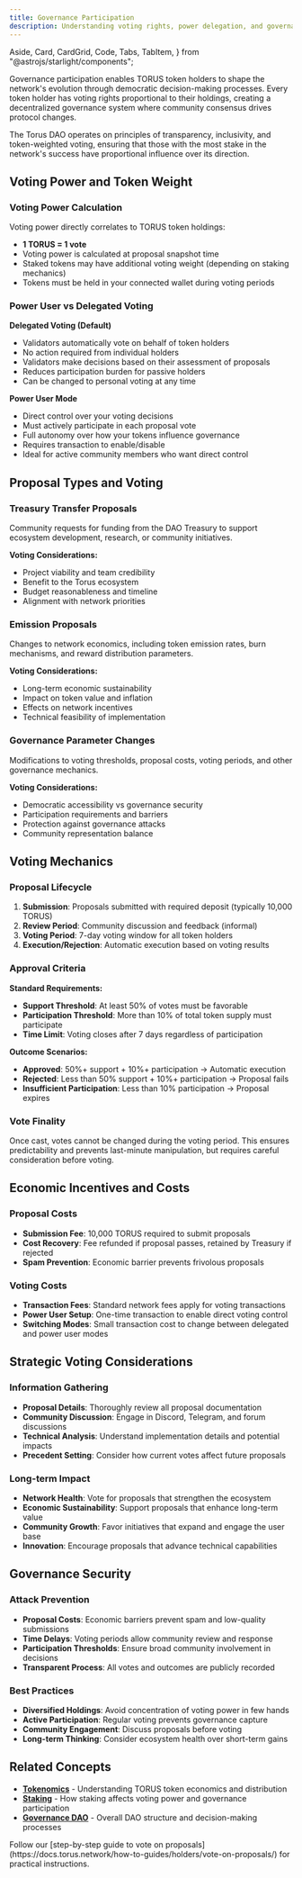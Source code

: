 ```yaml
---
title: Governance Participation
description: Understanding voting rights, power delegation, and governance mechanisms for TORUS token holders.
---
```


  Aside,
  Card,
  CardGrid,
  Code,
  Tabs,
  TabItem,
} from "@astrojs/starlight/components";

Governance participation enables TORUS token holders to shape the network's evolution through democratic decision-making processes. Every token holder has voting rights proportional to their holdings, creating a decentralized governance system where community consensus drives protocol changes.

The Torus DAO operates on principles of transparency, inclusivity, and token-weighted voting, ensuring that those with the most stake in the network's success have proportional influence over its direction.

## Voting Power and Token Weight

### Voting Power Calculation
Voting power directly correlates to TORUS token holdings:
- **1 TORUS = 1 vote**
- Voting power is calculated at proposal snapshot time
- Staked tokens may have additional voting weight (depending on staking mechanics)
- Tokens must be held in your connected wallet during voting periods

### Power User vs Delegated Voting

**Delegated Voting (Default)**
- Validators automatically vote on behalf of token holders
- No action required from individual holders
- Validators make decisions based on their assessment of proposals
- Reduces participation burden for passive holders
- Can be changed to personal voting at any time

**Power User Mode**
- Direct control over your voting decisions
- Must actively participate in each proposal vote
- Full autonomy over how your tokens influence governance
- Requires transaction to enable/disable
- Ideal for active community members who want direct control

## Proposal Types and Voting

### Treasury Transfer Proposals
Community requests for funding from the DAO Treasury to support ecosystem development, research, or community initiatives.

**Voting Considerations:**
- Project viability and team credibility
- Benefit to the Torus ecosystem
- Budget reasonableness and timeline
- Alignment with network priorities

### Emission Proposals  
Changes to network economics, including token emission rates, burn mechanisms, and reward distribution parameters.

**Voting Considerations:**
- Long-term economic sustainability
- Impact on token value and inflation
- Effects on network incentives
- Technical feasibility of implementation

### Governance Parameter Changes
Modifications to voting thresholds, proposal costs, voting periods, and other governance mechanics.

**Voting Considerations:**
- Democratic accessibility vs governance security
- Participation requirements and barriers
- Protection against governance attacks
- Community representation balance

## Voting Mechanics

### Proposal Lifecycle
1. **Submission**: Proposals submitted with required deposit (typically 10,000 TORUS)
2. **Review Period**: Community discussion and feedback (informal)
3. **Voting Period**: 7-day voting window for all token holders
4. **Execution/Rejection**: Automatic execution based on voting results

### Approval Criteria
**Standard Requirements:**
- **Support Threshold**: At least 50% of votes must be favorable
- **Participation Threshold**: More than 10% of total token supply must participate
- **Time Limit**: Voting closes after 7 days regardless of participation

**Outcome Scenarios:**
- **Approved**: 50%+ support + 10%+ participation → Automatic execution
- **Rejected**: Less than 50% support + 10%+ participation → Proposal fails
- **Insufficient Participation**: Less than 10% participation → Proposal expires

### Vote Finality
Once cast, votes cannot be changed during the voting period. This ensures predictability and prevents last-minute manipulation, but requires careful consideration before voting.

## Economic Incentives and Costs

### Proposal Costs
- **Submission Fee**: 10,000 TORUS required to submit proposals
- **Cost Recovery**: Fee refunded if proposal passes, retained by Treasury if rejected
- **Spam Prevention**: Economic barrier prevents frivolous proposals

### Voting Costs
- **Transaction Fees**: Standard network fees apply for voting transactions
- **Power User Setup**: One-time transaction to enable direct voting control
- **Switching Modes**: Small transaction cost to change between delegated and power user modes

## Strategic Voting Considerations

### Information Gathering
- **Proposal Details**: Thoroughly review all proposal documentation
- **Community Discussion**: Engage in Discord, Telegram, and forum discussions
- **Technical Analysis**: Understand implementation details and potential impacts
- **Precedent Setting**: Consider how current votes affect future proposals

### Long-term Impact
- **Network Health**: Vote for proposals that strengthen the ecosystem
- **Economic Sustainability**: Support proposals that enhance long-term value
- **Community Growth**: Favor initiatives that expand and engage the user base
- **Innovation**: Encourage proposals that advance technical capabilities

## Governance Security

### Attack Prevention
- **Proposal Costs**: Economic barriers prevent spam and low-quality submissions
- **Time Delays**: Voting periods allow community review and response
- **Participation Thresholds**: Ensure broad community involvement in decisions
- **Transparent Process**: All votes and outcomes are publicly recorded

### Best Practices
- **Diversified Holdings**: Avoid concentration of voting power in few hands
- **Active Participation**: Regular voting prevents governance capture
- **Community Engagement**: Discuss proposals before voting
- **Long-term Thinking**: Consider ecosystem health over short-term gains

## Related Concepts

- **[Tokenomics](https://docs.torus.network/explanations/holders/tokenomics/)** - Understanding TORUS token economics and distribution
- **[Staking](https://docs.torus.network/explanations/holders/staking/)** - How staking affects voting power and governance participation
- **[Governance DAO](https://docs.torus.network/explanations/goal-leaders/governance-dao/)** - Overall DAO structure and decision-making processes

<Aside type="tip" title="Ready to Start Voting?">
  Follow our [step-by-step guide to vote on proposals](https://docs.torus.network/how-to-guides/holders/vote-on-proposals/) for practical instructions.
</Aside>